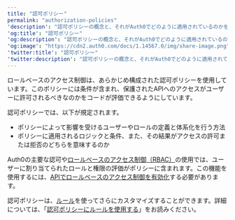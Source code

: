 ---
title: "認可ポリシー"
permalink: "authorization-policies"
'description': "認可ポリシーの概念と、それがAuth0でどのように適用されているのかを理解します。"
'og:title': "認可ポリシー"
'og:description': "認可ポリシーの概念と、それがAuth0でどのように適用されているのかを理解します。"
'og:image': "https://cdn2.auth0.com/docs/1.14567.0/img/share-image.png"
'twitter:title': "認可ポリシー"
'twitter:description': "認可ポリシーの概念と、それがAuth0でどのように適用されているのかを理解します。"
---

ロールベースのアクセス制御は、あらかじめ構成された認可ポリシーを使用しています。このポリシーには条件が含まれ、保護されたAPIへのアクセスがユーザーに許可されるべきなのかをコードが評価できるようにしています。

認可ポリシーでは、以下が規定されます。

* ポリシーによって影響を受けるユーザーやロールの定義と体系化を行う方法
* ポリシーに適用されるロジックと条件、また、その結果がアクセスの許可または拒否のどちらを意味するのか

Auth0の主要な認可や[ロールベースのアクセス制御（RBAC）](/docs/ja-jp/manage-users/access-control/rbac)の使用では、ユーザーに割り当てられたロールと権限の評価がポリシーに含まれます。この機能を使用するには、[APIでロールベースのアクセス制御を有効化](/docs/ja-jp/get-started/apis/enable-role-based-access-control-for-apis)する必要があります。

認可ポリシーは、[ルール](/docs/ja-jp/customize/rules)を使ってさらにカスタマイズすることができます。詳細については、「[認可ポリシーにルールを使用する](/docs/ja-jp/manage-users/access-control/rules-for-authorization-policies)」をお読みください。
